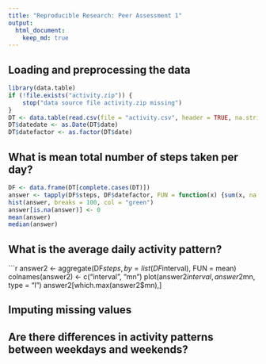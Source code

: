 ```yaml
---
title: "Reproducible Research: Peer Assessment 1"
output: 
  html_document:
    keep_md: true
---
```



## Loading and preprocessing the data

```r
library(data.table)
if (!file.exists("activity.zip")) {
    stop("data source file activity.zip missing")
}
DT <- data.table(read.csv(file = "activity.csv", header = TRUE, na.strings = "NA",  stringsAsFactors = FALSE))
DT$datedate <- as.Date(DT$date)
DT$datefactor <- as.factor(DT$date)

```  

## What is mean total number of steps taken per day?


```r
DF <- data.frame(DT[complete.cases(DT)])
answer <- tapply(DF$steps, DF$datefactor, FUN = function(x) {sum(x, na.rm = TRUE)})
hist(answer, breaks = 100, col = "green")
answer[is.na(answer)] <- 0
mean(answer)
median(answer)
````



## What is the average daily activity pattern?

```r
answer2 <- aggregate(DF$steps, by = list(DF$interval), FUN = mean)
colnames(answer2) <- c("interval", "mn")
plot(answer2$interval, answer2$mn, type = "l")
answer2[which.max(answer2$mn),]


## Imputing missing values



## Are there differences in activity patterns between weekdays and weekends?
